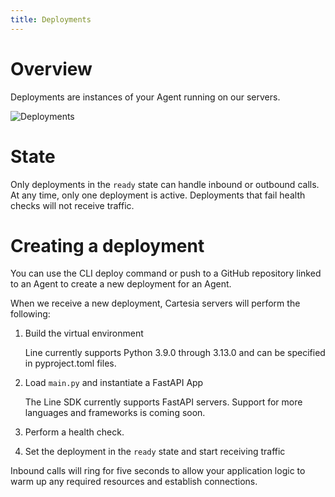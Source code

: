 ```yaml
---
title: Deployments 
---
```


# Overview
Deployments are instances of your Agent running on our servers.

<Frame>
    <img src="/assets/images/agents/deployments.png" alt="Deployments"/>
</Frame>

# State
Only deployments in the `ready` state can handle inbound or outbound calls. At any time, only one deployment is active.
Deployments that fail health checks will not receive traffic.

# Creating a deployment
You can use the CLI deploy command or push to a GitHub repository linked to an Agent to create a new deployment for an Agent.

When we receive a new deployment, Cartesia servers will perform the following:

1. Build the virtual environment

    <Callout intent="info">
        Line currently supports Python 3.9.0 through 3.13.0 and can be specified in pyproject.toml files.
    </Callout>

2. Load `main.py` and instantiate a FastAPI App

    <Callout intent="info">
    The Line SDK currently supports FastAPI servers. Support for more languages and frameworks is coming soon.
    </Callout>

3. Perform a health check.

4. Set the deployment in the `ready` state and start receiving traffic


<Tip title="Pre-Call Initialization" icon="phone-volume">
Inbound calls will ring for five seconds to allow your application logic to warm up any required resources and establish
    connections.
</Tip>





